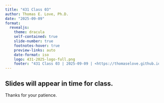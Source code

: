 ```yaml
---
title: "431 Class 03"
author: Thomas E. Love, Ph.D.
date: "2025-09-09"
format:
  revealjs: 
    theme: dracula
    self-contained: true
    slide-number: true
    footnotes-hover: true
    preview-links: auto
    date-format: iso
    logo: 431-2025-logo-full.png
    footer: "431 Class 03 | 2025-09-09 | <https://thomaselove.github.io/431-2025/>"
---
```


## Slides will appear in time for class.

Thanks for your patience.


